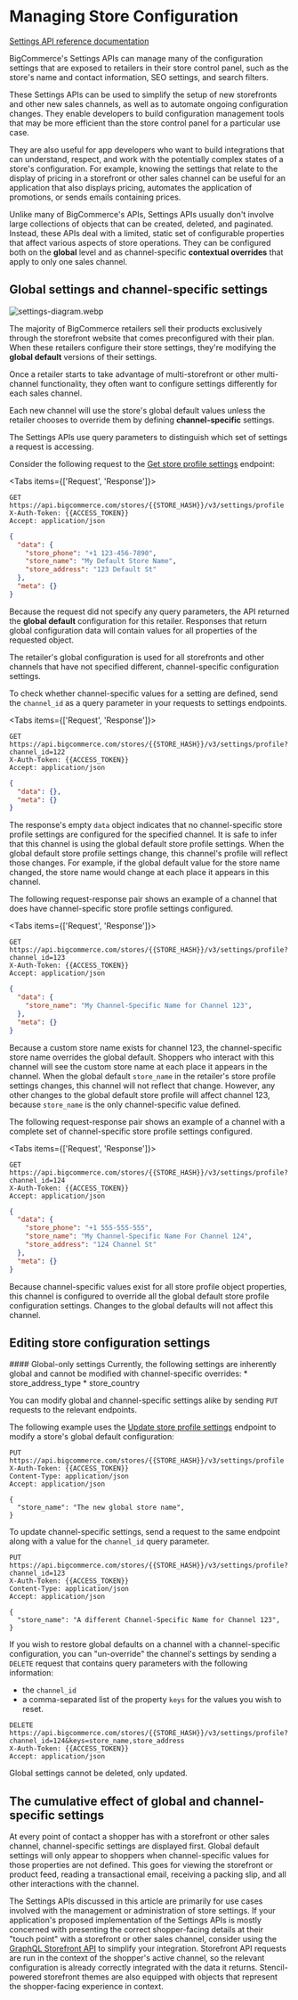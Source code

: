 # Managing Store Configuration

[Settings API reference documentation](/docs/rest-management/settings)

BigCommerce's Settings APIs can manage many of the configuration settings that are exposed to retailers in their store control panel, such as the store's name and contact information, SEO settings, and search filters.

These Settings APIs can be used to simplify the setup of new storefronts and other new sales channels, as well as to automate ongoing configuration changes. They enable developers to build configuration management tools that may be more efficient than the store control panel for a particular use case. 

They are also useful for app developers who want to build integrations that can understand, respect, and work with the potentially complex states of a store's configuration. For example, knowing the settings that relate to the display of pricing in a storefront or other sales channel can be useful for an application that also displays pricing, automates the application of promotions, or sends emails containing prices. 

Unlike many of BigCommerce's APIs, Settings APIs usually don't involve large collections of objects that can be created, deleted, and paginated. Instead, these APIs deal with a limited, static set of configurable properties that affect various aspects of store operations. They can be configured both on the **global** level and as channel-specific **contextual overrides** that apply to only one sales channel.

## Global settings and channel-specific settings

![settings-diagram.webp](https://storage.cloud.google.com/bigcommerce-production-dev-center/images/msf-beta-guide/settings-diagram.webp)

The majority of BigCommerce retailers sell their products exclusively through the storefront website that comes preconfigured with their plan. When these retailers configure their store settings, they're modifying the **global default** versions of their settings.

Once a retailer starts to take advantage of multi-storefront or other multi-channel functionality, they often want to configure settings differently for each sales channel.

Each new channel will use the store's global default values unless the retailer chooses to override them by defining **channel-specific** settings.

The Settings APIs use query parameters to distinguish which set of settings a request is accessing.

Consider the following request to the [Get store profile settings](/docs/rest-management/settings/store-profile#get-store-profile-settings) endpoint:

<Tabs items={['Request', 'Response']}>
<Tab>

```http filename="Example request: Get store profile settings" showLineNumbers copy
GET https://api.bigcommerce.com/stores/{{STORE_HASH}}/v3/settings/profile
X-Auth-Token: {{ACCESS_TOKEN}}
Accept: application/json
```

</Tab>
<Tab>

```json filename="Example response: Get store profile" showLineNumbers copy
{
  "data": {
    "store_phone": "+1 123-456-7890",
    "store_name": "My Default Store Name",
    "store_address": "123 Default St"
  },
  "meta": {}
}
```

</Tab>
</Tabs>

Because the request did not specify any query parameters, the API returned the **global default** configuration for this retailer. Responses that return global configuration data will contain values for all properties of the requested object.

The retailer's global configuration is used for all storefronts and other channels that have not specified different, channel-specific configuration settings.

To check whether channel-specific values for a setting are defined, send the `channel_id` as a query parameter in your requests to settings endpoints.

<Tabs items={['Request', 'Response']}>
<Tab>

```http filename="Example request: Get store profile settings for channel 122" showLineNumbers copy
GET https://api.bigcommerce.com/stores/{{STORE_HASH}}/v3/settings/profile?channel_id=122
X-Auth-Token: {{ACCESS_TOKEN}}
Accept: application/json
```
</Tab>
<Tab>

```json filename="Example response: Get store profile settings for channel 122" showLineNumbers copy
{
  "data": {},
  "meta": {}
}
```
</Tab>
</Tabs>

The response's empty `data` object indicates that no channel-specific store profile settings are configured for the specified channel. It is safe to infer that this channel is using the global default store profile settings. When the global default store profile settings change, this channel's profile will reflect those changes. For example, if the global default value for the store name changed, the store name would change at each place it appears in this channel.

The following request-response pair shows an example of a channel that does have channel-specific store profile settings configured.

<Tabs items={['Request', 'Response']}>
<Tab>

```http filename="Example request: Get store profile settings for channel 123" showLineNumbers copy
GET https://api.bigcommerce.com/stores/{{STORE_HASH}}/v3/settings/profile?channel_id=123
X-Auth-Token: {{ACCESS_TOKEN}}
Accept: application/json
```
</Tab>
<Tab>

```json filename="Example response: Get store profile settings for channel 123" showLineNumbers copy
{
  "data": {
    "store_name": "My Channel-Specific Name for Channel 123",
  },
  "meta": {}
}
```

</Tab>
</Tabs>

Because a custom store name exists for channel 123, the channel-specific store name overrides the global default. Shoppers who interact with this channel will see the custom store name at each place it appears in the channel. When the global default `store_name` in the retailer's store profile settings changes, this channel will not reflect that change. However, any other changes to the global default store profile will affect channel 123, because `store_name` is the only channel-specific value defined. 

The following request-response pair shows an example of a channel with a complete set of channel-specific store profile settings configured.

<Tabs items={['Request', 'Response']}>
<Tab>

```http filename="Example request: Get store profile settings for channel 124" showLineNumbers copy
GET https://api.bigcommerce.com/stores/{{STORE_HASH}}/v3/settings/profile?channel_id=124
X-Auth-Token: {{ACCESS_TOKEN}}
Accept: application/json
```

</Tab>
<Tab>

```json filename="Example response: Get store profile settings for channel 124" showLineNumbers copy
{
  "data": {
    "store_phone": "+1 555-555-555",
    "store_name": "My Channel-Specific Name For Channel 124",
    "store_address": "124 Channel St"
  },
  "meta": {}
}
```

</Tab>
</Tabs>

Because channel-specific values exist for all store profile object properties, this channel is configured to override all the global default store profile configuration settings. Changes to the global defaults will not affect this channel.

## Editing store configuration settings

<Callout type="info">
#### Global-only settings
Currently, the following settings are inherently global and cannot be modified with channel-specific overrides: 
* store_address_type
* store_country
</Callout>

You can modify global and channel-specific settings alike by sending `PUT` requests to the relevant endpoints. 

The following example uses the [Update store profile settings](/docs/rest-management/settings/store-profile#update-store-profile-settings) endpoint to modify a store's global default configuration:

```http filename="Example request: Update global store profile settings" showLineNumbers copy
PUT https://api.bigcommerce.com/stores/{{STORE_HASH}}/v3/settings/profile
X-Auth-Token: {{ACCESS_TOKEN}}
Content-Type: application/json
Accept: application/json

{
  "store_name": "The new global store name",
}
```

To update channel-specific settings, send a request to the same endpoint along with a value for the `channel_id` query parameter.

```http filename="Example request: Update store profile settings for channel 123" showLineNumbers copy
PUT https://api.bigcommerce.com/stores/{{STORE_HASH}}/v3/settings/profile?channel_id=123
X-Auth-Token: {{ACCESS_TOKEN}}
Content-Type: application/json
Accept: application/json

{
  "store_name": "A different Channel-Specific Name for Channel 123",
}
```

If you wish to restore global defaults on a channel with a channel-specific configuration, you can "un-override" the channel's settings by sending a `DELETE` request that contains query parameters with the following information:
* the `channel_id`
* a comma-separated list of the property `keys` for the values you wish to reset.


```http filename="Example request: Reset channel-specific store profile settings to default" showLineNumbers copy
DELETE https://api.bigcommerce.com/stores/{{STORE_HASH}}/v3/settings/profile?channel_id=124&keys=store_name,store_address
X-Auth-Token: {{ACCESS_TOKEN}}
Accept: application/json
```

<Callout type="info">
  Global settings cannot be deleted, only updated.
</Callout>

## The cumulative effect of global and channel-specific settings

At every point of contact a shopper has with a storefront or other sales channel, channel-specific settings are displayed first. Global default settings will only appear to shoppers when channel-specific values for those properties are not defined. This goes for viewing the storefront or product feed, reading a transactional email, receiving a packing slip, and all other interactions with the channel.

The Settings APIs discussed in this article are primarily for use cases involved with the management or administration of store settings. If your application's proposed implementation of the Settings APIs is mostly concerned with presenting the correct shopper-facing details at their "touch point" with a storefront or other sales channel, consider using the [GraphQL Storefront API](/api-docs/storefront/graphql/graphql-storefront-api-overview) to simplify your integration. Storefront API requests are run in the context of the shopper's active channel, so the relevant configuration is already correctly integrated with the data it returns. Stencil-powered storefront themes are also equipped with objects that represent the shopper-facing experience in context.  
